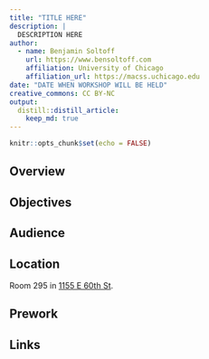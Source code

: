 ```yaml
---
title: "TITLE HERE"
description: |
  DESCRIPTION HERE
author:
  - name: Benjamin Soltoff
    url: https://www.bensoltoff.com
    affiliation: University of Chicago
    affiliation_url: https://macss.uchicago.edu
date: "DATE WHEN WORKSHOP WILL BE HELD"
creative_commons: CC BY-NC
output:
  distill::distill_article:
    keep_md: true
---
```


```r
knitr::opts_chunk$set(echo = FALSE)
```

## Overview


## Objectives


## Audience


## Location

Room 295 in [1155 E 60th St](https://goo.gl/maps/7n7wDsd9mjnfRBtR8).


## Prework


## Links


